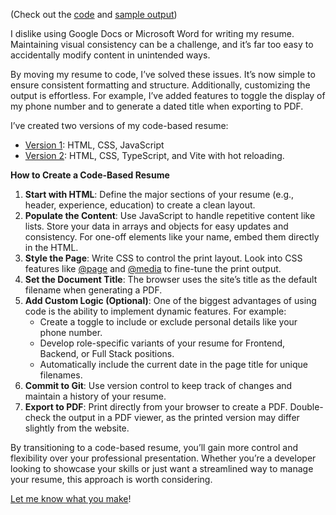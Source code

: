 (Check out the [code](https://github.com/TravisBumgarner/Resume-Readonly) and [sample output](https://storage.googleapis.com/eng42-asdsad/public/posts/resume-as-code/demo_resume.pdf))

I dislike using Google Docs or Microsoft Word for writing my resume. Maintaining visual consistency can be a challenge, and it’s far too easy to accidentally modify content in unintended ways.

By moving my resume to code, I’ve solved these issues. It’s now simple to ensure consistent formatting and structure. Additionally, customizing the output is effortless. For example, I’ve added features to toggle the display of my phone number and to generate a dated title when exporting to PDF.

I’ve created two versions of my code-based resume:

- [Version 1](https://gist.github.com/TravisBumgarner/1ebed93d23c07a5bb770dd3f38b26dda): HTML, CSS, JavaScript
- [Version 2](https://github.com/TravisBumgarner/Resume-Readonly): HTML, CSS, TypeScript, and Vite with hot reloading.

**How to Create a Code-Based Resume**

1. **Start with HTML**: Define the major sections of your resume (e.g., header, experience, education) to create a clean layout.
2. **Populate the Content**: Use JavaScript to handle repetitive content like lists. Store your data in arrays and objects for easy updates and consistency. For one-off elements like your name, embed them directly in the HTML.
3. **Style the Page**: Write CSS to control the print layout. Look into CSS features like [@page](https://developer.mozilla.org/en-US/docs/Web/CSS/@page) and [@media](https://developer.mozilla.org/en-US/docs/Web/CSS/@media) to fine-tune the print output.
4. **Set the Document Title**: The browser uses the site’s title as the default filename when generating a PDF.
5. **Add Custom Logic (Optional)**: One of the biggest advantages of using code is the ability to implement dynamic features. For example:
    - Create a toggle to include or exclude personal details like your phone number.
    - Develop role-specific variants of your resume for Frontend, Backend, or Full Stack positions.
    - Automatically include the current date in the page title for unique filenames.
6. **Commit to Git**: Use version control to keep track of changes and maintain a history of your resume.
7. **Export to PDF**: Print directly from your browser to create a PDF. Double-check the output in a PDF viewer, as the printed version may differ slightly from the website.

By transitioning to a code-based resume, you’ll gain more control and flexibility over your professional presentation. Whether you’re a developer looking to showcase your skills or just want a streamlined way to manage your resume, this approach is worth considering.

[Let me know what you make](https://www.linkedin.com/in/travisbumgarner/)!

